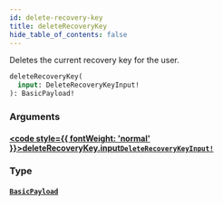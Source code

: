 ```yaml
---
id: delete-recovery-key
title: deleteRecoveryKey
hide_table_of_contents: false
---
```








Deletes the current recovery key for the user.

```graphql
deleteRecoveryKey(
  input: DeleteRecoveryKeyInput!
): BasicPayload!
```


### Arguments

#### [<code style={{ fontWeight: 'normal' }}>deleteRecoveryKey.<b>input</b></code>](#)<Bullet />[`DeleteRecoveryKeyInput!`](/gql-api/inputs/delete-recovery-key-input) <Badge class="secondary" text="non-null"/> <Badge class="secondary" text="input"/>
> 
> 

### Type

#### [`BasicPayload`](/gql-api/objects/basic-payload) <Badge class="secondary" text="object"/>
> 
> 





